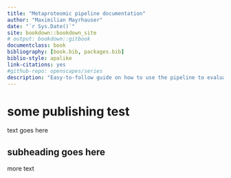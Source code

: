 ```yaml
--- 
title: "Metaproteomic pipeline documentation"
author: "Maximilian Mayrhauser"
date: "`r Sys.Date()`"
site: bookdown::bookdown_site
# output: bookdown::gitbook
documentclass: book
bibliography: [book.bib, packages.bib]
biblio-style: apalike
link-citations: yes
#github-repo: openscapes/series
description: "Easy-to-follow guide on how to use the pipeline to evaluate strategies using ground truth data"
---
```


# some publishing test
text goes here


##     subheading goes here
more text
